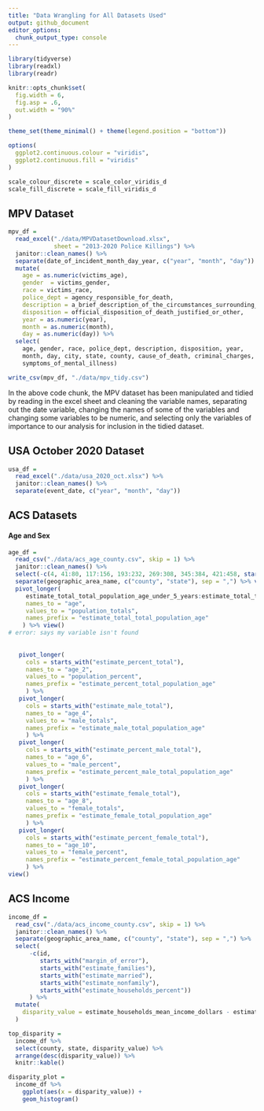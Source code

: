 ```yaml
---
title: "Data Wrangling for All Datasets Used"
output: github_document
editor_options: 
  chunk_output_type: console
---
```


```r
library(tidyverse)
library(readxl)
library(readr)

knitr::opts_chunk$set(
  fig.width = 6,
  fig.asp = .6,
  out.width = "90%"
)

theme_set(theme_minimal() + theme(legend.position = "bottom"))

options(
  ggplot2.continuous.colour = "viridis",
  ggplot2.continuous.fill = "viridis"
)

scale_colour_discrete = scale_color_viridis_d
scale_fill_discrete = scale_fill_viridis_d
```

## MPV Dataset

```r
mpv_df =
  read_excel("./data/MPVDatasetDownload.xlsx",
             sheet = "2013-2020 Police Killings") %>%
  janitor::clean_names() %>% 
  separate(date_of_incident_month_day_year, c("year", "month", "day")) %>% 
  mutate(
    age = as.numeric(victims_age),
    gender  = victims_gender,
    race = victims_race,
    police_dept = agency_responsible_for_death,
    description = a_brief_description_of_the_circumstances_surrounding_the_death,
    disposition = official_disposition_of_death_justified_or_other,
    year = as.numeric(year),
    month = as.numeric(month),
    day = as.numeric(day)) %>%
  select(
    age, gender, race, police_dept, description, disposition, year,
    month, day, city, state, county, cause_of_death, criminal_charges,
    symptoms_of_mental_illness)

write_csv(mpv_df, "./data/mpv_tidy.csv")
```

In the above code chunk, the MPV dataset has been manipulated and tidied by reading in the excel sheet and cleaning the variable names, separating out the date variable, changing the names of some of the variables and changing some variables to be numeric, and selecting only the variables of importance to our analysis for inclusion in the tidied dataset.

## USA October 2020 Dataset

```r
usa_df =
  read_excel("./data/usa_2020_oct.xlsx") %>%
  janitor::clean_names() %>% 
  separate(event_date, c("year", "month", "day"))
```

## ACS Datasets


#### Age and Sex
```r
age_df =
  read_csv("./data/acs_age_county.csv", skip = 1) %>% 
  janitor::clean_names() %>% 
  select(-c(4, 41:80, 117:156, 193:232, 269:308, 345:384, 421:458, starts_with("margin_of_error"))) %>% 
  separate(geographic_area_name, c("county", "state"), sep = ",") %>% view()
  pivot_longer(
     estimate_total_total_population_age_under_5_years:estimate_total_total_population_age_85_years_and_over,
     names_to = "age",
     values_to = "population_totals",
     names_prefix = "estimate_total_total_population_age"
    ) %>% view()
# error: says my variable isn't found 
  
  
   pivot_longer(
     cols = starts_with("estimate_percent_total"),
     names_to = "age_2",
     values_to = "population_percent", 
     names_prefix = "estimate_percent_total_population_age"
     ) %>% 
   pivot_longer(
     cols = starts_with("estimate_male_total"),
     names_to = "age_4",
     values_to = "male_totals", 
     names_prefix = "estimate_male_total_population_age"
     ) %>% 
   pivot_longer(
     cols = starts_with("estimate_percent_male_total"),
     names_to = "age_6",
     values_to = "male_percent", 
     names_prefix = "estimate_percent_male_total_population_age"
     ) %>% 
   pivot_longer(
     cols = starts_with("estimate_female_total"),
     names_to = "age_8",
     values_to = "female_totals", 
     names_prefix = "estimate_female_total_population_age"
     ) %>% 
   pivot_longer(
     cols = starts_with("estimate_percent_female_total"),
     names_to = "age_10",
     values_to = "female_percent", 
     names_prefix = "estimate_percent_female_total_population_age"
     ) %>% 
view()
```

## ACS Income

```r
income_df =
  read_csv("./data/acs_income_county.csv", skip = 1) %>% 
  janitor::clean_names() %>% 
  separate(geographic_area_name, c("county", "state"), sep = ",") %>% 
  select(
      -c(id, 
         starts_with("margin_of_error"), 
         starts_with("estimate_families"), 
         starts_with("estimate_married"), 
         starts_with("estimate_nonfamily"), 
         starts_with("estimate_households_percent"))
      ) %>%
  mutate(
    disparity_value = estimate_households_mean_income_dollars - estimate_households_median_income_dollars
  ) 

top_disparity = 
  income_df %>% 
  select(county, state, disparity_value) %>% 
  arrange(desc(disparity_value)) %>% 
  knitr::kable()

disparity_plot =
  income_df %>% 
    ggplot(aes(x = disparity_value)) + 
    geom_histogram()
```